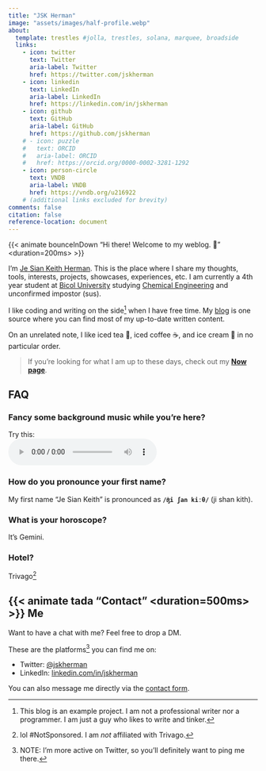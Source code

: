 ```yaml
---
title: "JSK Herman"
image: "assets/images/half-profile.webp"
about:
  template: trestles #jolla, trestles, solana, marquee, broadside
  links:
    - icon: twitter
      text: Twitter
      aria-label: Twitter
      href: https://twitter.com/jskherman
    - icon: linkedin
      text: LinkedIn
      aria-label: LinkedIn
      href: https://linkedin.com/in/jskherman
    - icon: github
      text: GitHub
      aria-label: GitHub
      href: https://github.com/jskherman
    # - icon: puzzle
    #   text: ORCID
    #   aria-label: ORCID
    #   href: https://orcid.org/0000-0002-3281-1292
    - icon: person-circle
      text: VNDB
      aria-label: VNDB
      href: https://vndb.org/u216922
    # (additional links excluded for brevity)
comments: false
citation: false
reference-location: document
---
```


{{< animate bounceInDown "Hi there! Welcome to my weblog. 👋" <duration=200ms> >}} <br>

I'm [Je Sian Keith Herman](#firstname). This is the place where I share my thoughts, tools, interests, projects, showcases, experiences, etc. I am currently a 4th year student at [Bicol University][BU] studying [Chemical Engineering][ChE] and unconfirmed impostor (sus).

I like coding and writing on the side[^1] when I have free time. My [blog](/blog.qmd) is one source where you can find most of my up-to-date written content.

On an unrelated note, I like iced tea 🍹, iced coffee ☕, and ice cream 🍨 in no particular order.

> If you're looking for what I am up to these days, check out my **[Now page](/p/now.qmd)**.

## FAQ

::: {.callout-tip collapse="true"}

### Fancy some background music while you're here?

Try this: <br/>
<audio controls><source src="https://res.cloudinary.com/jskherman/video/upload/v1641875513/Website/isekai_shokudou-main_ost.mp3" type="audio/mpeg" name="Restaurant to Another World (Isekai Shokudou) Main Theme">Your browser does not support the audio html element.</audio>
:::

::: {.callout-tip collapse="true"}

### How do you pronounce your first name?

My first name "Je Sian Keith" is pronounced as **`/ʤi ʃan kiːθ/`** (ji shan kith).
:::

::: {.callout-tip collapse="true"}

### What is your horoscope?
It’s Gemini.
:::

::: {.callout-tip collapse="true"}

### Hotel?
Trivago[^2]
:::

## {{< animate tada "Contact" <duration=500ms> >}} Me

Want to have a chat with me? Feel free to drop a DM. <!-- I am also open to collaborations and opportunities. -->

 
These are the platforms[^3] you can find me on:

- Twitter: [\@jskherman][twitter]
- LinkedIn: [linkedin.com/in/jskherman][linkedin]

You can also message me directly via the [contact form](contact.qmd).

<!-- Footnotes -->

[^1]: This blog is an example project.
  I am not a professional writer nor a programmer. I am just a guy who likes to write and tinker.
[^2]: lol #NotSponsored. I am *not* affiliated with Trivago.
[^3]: NOTE: I'm more active on Twitter, so you'll definitely want to ping me there.

<!-- Reference Links -->

[twitter]: https://twitter.com/jskherman
[linkedin]: https://www.linkedin.com/in/jskherman
[github]: https://github.com/jskherman
[TWGOK]: https://myanimelist.net/anime/8525/Kami_nomi_zo_Shiru_Sekai
[BU]: https://bicol-u.edu.ph/
[ChE]: https://www.icheme.org/education/whynotchemeng/
